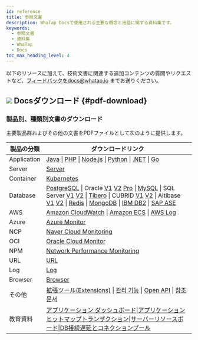 ```yaml
---
id: reference
title: 参照文書
description: WhaTap Docsで使用される主要な概念と用語に関する資料集です。
keywords:
  - 参照文書
  - 資料集
  - WhaTap
  - Docs
toc_max_heading_level: 4
---
```


以下のリソースに加えて、技術文書に関連する追加コンテンツの質問やリクエストなど、フィードバックをdocs@whatap.io までお送りください。


<DocCardList/>

## ![](/img/ic-pdf-download.svg) Docsダウンロード {#pdf-download}

### 製品別、種類別文書のダウンロード

主要製品群およびその他の文書をPDFファイルとして次のように提供します。

<div class='download-pdf'>

| 製品の分類     | ダウンロードリンク                                                                                                                                                                                                                                                                                                                                                                                                                                                                                                                                                                                                                                                                                                                                                                                                                                                                                                                                                                                                                                                                                                                                                                                                                                                                                                                                                                                                                                                                                                                                                                                                                                                                                                      |
| ----------- | -------------------------------------------------------------------------------------------------------------------------------------------------------------------------------------------------------------------------------------------------------------------------------------------------------------------------------------------------------------------------------------------------------------------------------------------------------------------------------------------------------------------------------------------------------------------------------------------------------------------------------------------------------------------------------------------------------------------------------------------------------------------------------------------------------------------------------------------------------------------------------------------------------------------------------------------------------------------------------------------------------------------------------------------------------------------------------------------------------------------------------------------------------------------------------------------------------------------------------------------------------------------------------------------------------------------------------------------------------------------------------------------------------------------------------------------------------------------------------------------------------------------------------------------------------------------------------------------------------------------------------------------------------------------------------------------------------------- |
| Application | [Java](https://github.com/whatap/whatap-docs/releases/download/v2.21.0/whatap-apm-java-monitoring.pdf) \| [PHP](https://github.com/whatap/whatap-docs/releases/download/v2.21.0/whatap-apm-php-monitoring.pdf) \| [Node.js](https://github.com/whatap/whatap-docs/releases/download/v2.21.0/whatap-apm-nodejs-monitoring.pdf) \| [Python](https://github.com/whatap/whatap-docs/releases/download/v2.21.0/whatap-apm-python-monitoring.pdf) \| [.NET](https://github.com/whatap/whatap-docs/releases/download/v2.21.0/whatap-apm-dotnet-monitoring.pdf) \| [Go](https://github.com/whatap/whatap-docs/releases/download/v2.21.0/whatap-apm-go-monitoring.pdf)                                                                                                                                                                                                                                                                                                                                                                                                                                                                                                                                                                                                                                                                                                                                                                                                                                                                                                                                                                                                                                                  |
| Server      | [Server](https://github.com/whatap/whatap-docs/releases/download/v2.21.0/whatap-server-monitoring.pdf)                                                                                                                                                                                                                                                                                                                                                                                                                                                                                                                                                                                                                                                                                                                                                                                                                                                                                                                                                                                                                                                                                                                                                                                                                                                                                                                                                                                                                                                                                                                                                                                                         |
| Container   | [Kubernetes](https://github.com/whatap/whatap-docs/releases/download/v2.21.0/whatap-kubernetes-monitoring.pdf)                                                                                                                                                                                                                                                                                                                                                                                                                                                                                                                                                                                                                                                                                                                                                                                                                                                                                                                                                                                                                                                                                                                                                                                                                                                                                                                                                                                                                                                                                                                                                                                                 |
| Database    | [PostgreSQL](https://github.com/whatap/whatap-docs/releases/download/v2.21.0/whatap-db-postgresql-monitoring.pdf) \| Oracle [V1](https://content.whatap.io/24/07/01/003046whatap-db-oracle-monitoring.pdf) [V2](https://github.com/whatap/whatap-docs/releases/download/v2.21.0/whatap-db-oracle-v2-monitoring.pdf) [Pro](https://github.com/whatap/whatap-docs/releases/download/v2.21.0/whatap-db-oracle-pro-monitoring.pdf) \| [MySQL](https://github.com/whatap/whatap-docs/releases/download/v2.21.0/whatap-db-mysql-monitoring.pdf) \| SQL Server [V1](https://content.whatap.io/24/11/01/003310whatap-db-mssql-monitoring.pdf) [V2](https://github.com/whatap/whatap-docs/releases/download/v2.21.0/whatap-db-mssql-monitoring.pdf) \| [Tibero](https://github.com/whatap/whatap-docs/releases/download/v2.21.0/whatap-db-tibero-monitoring.pdf) \| CUBRID [V1](https://content.whatap.io/24/09/02/042728whatap-db-cubrid-monitoring.pdf) [V2](https://github.com/whatap/whatap-docs/releases/download/v2.21.0/whatap-db-cubrid-monitoring.pdf) \| Altibase [V1](https://content.whatap.io/24/08/01/044450whatap-db-altibase-monitoring.pdf) [V2](https://github.com/whatap/whatap-docs/releases/download/v2.21.0/whatap-db-altibase-monitoring.pdf) \| [Redis](https://github.com/whatap/whatap-docs/releases/download/v2.21.0/whatap-db-redis-monitoring.pdf) \| [MongoDB](https://github.com/whatap/whatap-docs/releases/download/v2.21.0/whatap-db-mongodb-monitoring.pdf) \| [IBM DB2](https://github.com/whatap/whatap-docs/releases/download/v2.21.0/whatap-db-db2-monitoring.pdf) \| [SAP ASE](https://github.com/whatap/whatap-docs/releases/download/v2.21.0/whatap-db-sapase-monitoring.pdf) |
| AWS         | [Amazon CloudWatch](https://github.com/whatap/whatap-docs/releases/download/v2.21.0/whatap-amazon-cloudwatch.pdf) \| [Amazon ECS](https://github.com/whatap/whatap-docs/releases/download/v2.21.0/whatap-amazon-ecs.pdf) \| [AWS Log](https://github.com/whatap/whatap-docs/releases/download/v2.21.0/whatap-aws-log-monitoring.pdf)                                                                                                                                                                                                                                                                                                                                                                                                                                                                                                                                                                                                                                                                                                                                                                                                                                                                                                                                                                                                                                                                                                                                                                                                                                                                                                                                                                           |
| Azure       | [Azure Monitor](https://github.com/whatap/whatap-docs/releases/download/v2.21.0/whatap-azure.pdf)                                                                                                                                                                                                                                                                                                                                                                                                                                                                                                                                                                                                                                                                                                                                                                                                                                                                                                                                                                                                                                                                                                                                                                                                                                                                                                                                                                                                                                                                                                                                                                                                              |
| NCP         | [Naver Cloud Monitoring](https://github.com/whatap/whatap-docs/releases/download/v2.21.0/whatap-ncloud.pdf)                                                                                                                                                                                                                                                                                                                                                                                                                                                                                                                                                                                                                                                                                                                                                                                                                                                                                                                                                                                                                                                                                                                                                                                                                                                                                                                                                                                                                                                                                                                                                                                                    |
| OCI         | [Oracle Cloud Monitor](https://github.com/whatap/whatap-docs/releases/download/v2.21.0/whatap-oracle-cloud.pdf)                                                                                                                                                                                                                                                                                                                                                                                                                                                                                                                                                                                                                                                                                                                                                                                                                                                                                                                                                                                                                                                                                                                                                                                                                                                                                                                                                                                                                                                                                                                                                                                                |
| NPM         | [Network Performance Monitoring](https://github.com/whatap/whatap-docs/releases/download/v2.21.0/whatap-network-performance-monitoring.pdf)                                                                                                                                                                                                                                                                                                                                                                                                                                                                                                                                                                                                                                                                                                                                                                                                                                                                                                                                                                                                                                                                                                                                                                                                                                                                                                                                                                                                                                                                                                                                                                    |
| URL         | [URL](https://github.com/whatap/whatap-docs/releases/download/v2.21.0/whatap-url-monitoring.pdf)                                                                                                                                                                                                                                                                                                                                                                                                                                                                                                                                                                                                                                                                                                                                                                                                                                                                                                                                                                                                                                                                                                                                                                                                                                                                                                                                                                                                                                                                                                                                                                                                               |
| Log         | [Log](https://github.com/whatap/whatap-docs/releases/download/v2.21.0/whatap-log-monitoring.pdf)                                                                                                                                                                                                                                                                                                                                                                                                                                                                                                                                                                                                                                                                                                                                                                                                                                                                                                                                                                                                                                                                                                                                                                                                                                                                                                                                                                                                                                                                                                                                                                                                               |
| Browser     | [Browser](https://github.com/whatap/whatap-docs/releases/download/v2.21.0/whatap-browser-monitoring.pdf)                                                                                                                                                                                                                                                                                                                                                                                                                                                                                                                                                                                                                                                                                                                                                                                                                                                                                                                                                                                                                                                                                                                                                                                                                                                                                                                                                                                                                                                                                                                                                                                                       |
| その他        | [拡張ツール(Extensions)](https://github.com/whatap/whatap-docs/releases/download/v2.21.0/whatap-extensions.pdf) \| [관리 기능](https://github.com/whatap/whatap-docs/releases/download/v2.21.0/whatap-manage.pdf) \| [Open API](https://content.whatap.io/24/08/01/044452whatap-open-api.pdf) \| [참조 문서](https://github.com/whatap/whatap-docs/releases/download/v2.21.0/whatap-reference.pdf)                                                                                                                                                                                                                                                                                                                                                                                                                                                                                                                                                                                                                                                                                                                                                                                                                                                                                                                                                                                                                                                                                                                                                                                                                                                                                                                          |
| 教育資料      | [アプリケーション ダッシュボード](https://content.whatap.io/24/02/01/052908whatap-best-practice-guides-about-apm-dashboard.pdf)\|[アプリケーション ヒットマップトランザクション](https://content.whatap.io/24/02/01/052909whatap-best-practice-guides-about-apm-hitmap-class.pdf)\|[サーバーリソースボード](https://content.whatap.io/24/02/01/052909whatap-best-practice-guides-about-server-dashboard.pdf)\|[DB接続遅延とコネクションプール](https://content.whatap.io/24/02/01/052909whatap-best-practice-guides-about-apm-dbc.pdf)                                                                                                                                                                                                                                                                                                                                                                                                                                                                                                                                                                                                                                                                                                                                                                                                                                                                                                                                                                                                                                                                                                                                                                                                                                       |

</div>

